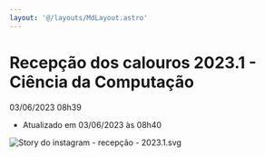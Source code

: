 ```yaml
---
layout: '@/layouts/MdLayout.astro'
---
```






Recepção dos calouros 2023.1 - Ciência da Computação
====================================================





  

03/06/2023 08h39

 - Atualizado em 03/06/2023 às 08h40
 









<Image src="https://arapiraca.ufal.br/graduacao/ciencia-da-computacao/documentos/imagens/story-do-instagram-recepcao-2023-1.svg/%40%40images/ef645fc0-8d5c-4116-a54b-8934beb5f130.svg" alt="Story do instagram - recepção - 2023.1.svg" inferSize />












